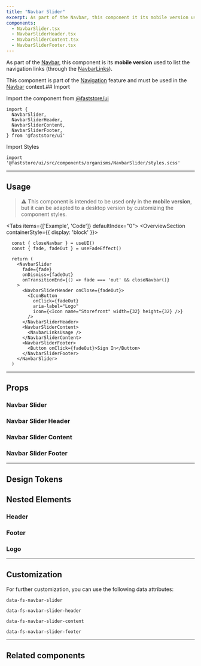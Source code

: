 ```yaml
---
title: "Navbar Slider"
excerpt: As part of the Navbar, this component it its mobile version used to list the navigation links.
components:
  - NavbarSlider.tsx
  - NavbarSliderHeader.tsx
  - NavbarSliderContent.tsx
  - NavbarSliderFooter.tsx
---
```


As part of the [Navbar](/docs/guides/faststore/organisms-navbar), this component is its **mobile version** used to list the navigation links (through the [NavbarLinks](/docs/guides/faststore/molecules-navbar-links)).

This component is part of the [Navigation](/docs/guides/faststore//feature-navigation) feature and must be used in the [Navbar](/docs/guides/faststore/organisms-navbar) context.## Import

Import the component from [@faststore/ui](/docs/guides/faststore/components-index)

```tsx
import {
  NavbarSlider,
  NavbarSliderHeader,
  NavbarSliderContent,
  NavbarSliderFooter,
} from '@faststore/ui'
```

Import Styles

```tsx
import '@faststore/ui/src/components/organisms/NavbarSlider/styles.scss'
```

---

## Usage

> ⚠️ This component is intended to be used only in the **mobile version**, but it can be adapted to a desktop version by customizing the component styles.

<Tabs items={['Example', 'Code']} defaultIndex="0">
  <Tab>
    <OverviewSection containerStyle={{ display: 'block' }}>
      <UIProvider>
        <NavbarSliderUsage />
      </UIProvider>
    </OverviewSection>
  </Tab>
  <Tab>
  
```tsx
  const { closeNavbar } = useUI()
  const { fade, fadeOut } = useFadeEffect()

  return (
    <NavbarSlider
      fade={fade}
      onDismiss={fadeOut}
      onTransitionEnd={() => fade === 'out' && closeNavbar()}
    >
      <NavbarSliderHeader onClose={fadeOut}>
        <IconButton
          onClick={fadeOut}
          aria-label="Logo"
          icon={<Icon name="Storefront" width={32} height={32} />}
        />
      </NavbarSliderHeader>
      <NavbarSliderContent>
        <NavbarLinksUsage />
      </NavbarSliderContent>
      <NavbarSliderFooter>
        <Button onClick={fadeOut}>Sign In</Button>
      </NavbarSliderFooter>
    </NavbarSlider>
  )
```

  </Tab>
</Tabs>

---

## Props

### Navbar Slider

<ComponentPropsSection component="NavbarSlider" />

### Navbar Slider Header

<ComponentPropsSection component="NavbarSliderHeader" />

### Navbar Slider Content

<ComponentPropsSection component="NavbarSliderContent" />

### Navbar Slider Footer

<ComponentPropsSection component="NavbarSliderFooter" />

---

## Design Tokens

<TokenTable>
  <TokenRow token="--fs-navbar-slider-padding" value="var(--fs-spacing-3)" />
</TokenTable>

## Nested Elements

### Header

<TokenTable>
  <TokenRow token="--fs-navbar-slider-header-height" value="5rem" />
  <TokenRow
    token="--fs-navbar-slider-header-padding-bottom"
    value="var(--fs-spacing-2)"
  />
  <TokenRow
    token="--fs-navbar-slider-header-button-margin-right"
    value="calc(-1 * var(--fs-spacing-1))"
  />
</TokenTable>

### Footer

<TokenTable>
  <TokenRow
    token="--fs-navbar-slider-footer-padding-top"
    value="var(--fs-navbar-slider-header-padding-bottom)"
  />
  <TokenRow
    token="--fs-navbar-slider-footer-margin-top"
    value="var(--fs-navbar-slider-header-padding-bottom)"
  />
</TokenTable>

### Logo

<TokenTable>
  <TokenRow token="--fs-navbar-slider-logo-padding" value="0" />
  <TokenRow
    token="--fs-navbar-slider-logo-margin-right"
    value="var(--fs-spacing-5)"
  />
</TokenTable>

---

## Customization

For further customization, you can use the following data attributes:

`data-fs-navbar-slider`

`data-fs-navbar-slider-header`

`data-fs-navbar-slider-content`

`data-fs-navbar-slider-footer`

---

## Related components

<SectionList grid="column" columns={2}>
  <SectionItem
    title="Navbar"
    description="Represents the page header and groups features like Search and Regionalization."
    actionPath="/docs/guides/faststore/organisms/navbar"
    zoomOut
    smallHeight
  >
    <UIProvider>
      <NavbarUsage />
    </UIProvider>
  </SectionItem>
  <SectionItem
    title="NavbarLinks"
    description="Displays a set of navigation links."
    actionPath="/docs/guides/faststore/molecules-navbar-links"
    zoomOut
    smallHeight
  >
    <UIProvider>
      <Navbar>
        <NavbarLinksUsage />
      </Navbar>
    </UIProvider>
  </SectionItem>
</SectionList>

